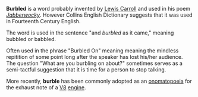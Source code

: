 {{msg:vfd}}

'''Burbled''' is a word probably invented by [[Lewis Carroll]] and used in his poem ''[[Jabberwocky]]''.   However Collins English Dictionary suggests that it was used in Fourteenth Century English.

The word is used in the sentence "and ''burbled'' as it came," meaning bubbled or babbled.

Often used in the phrase  "Burbled On" meaning meaning the mindless repitition of some point long after the speaker has lost his/her audience.   The question  "What are you burbling on about?" sometimes serves as a semi-tactful suggestion that it is time for a person to stop talking.

More recently, '''burble''' has been commonly adopted as an [[onomatopoeia]] for the exhaust note of a [[V8]] [[internal-combustion engine|engine]].

{{msg:stub}}